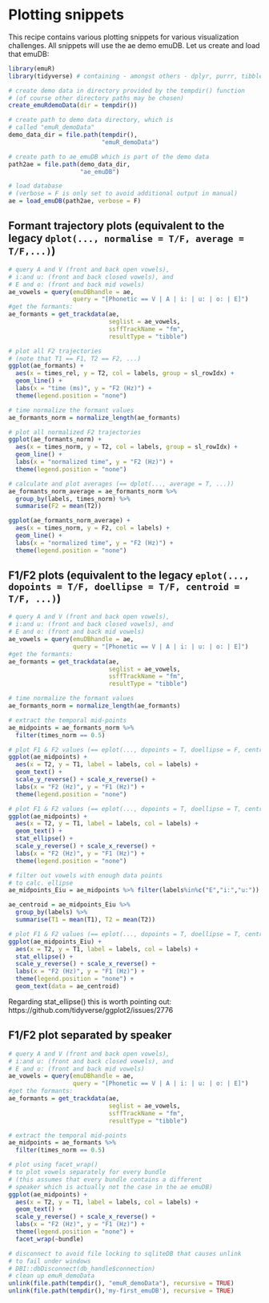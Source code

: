 # Plotting snippets {#recipe:plottingSnippets}

This recipe contains various plotting snippets for various visualization challenges. All snippets will use the ae demo emuDB. Let us create and load that emuDB:

```r
library(emuR)
library(tidyverse) # containing - amongst others - dplyr, purrr, tibble, and ggplot2

# create demo data in directory provided by the tempdir() function
# (of course other directory paths may be chosen)
create_emuRdemoData(dir = tempdir())

# create path to demo data directory, which is
# called "emuR_demoData"
demo_data_dir = file.path(tempdir(), 
                          "emuR_demoData")

# create path to ae_emuDB which is part of the demo data
path2ae = file.path(demo_data_dir, 
                    "ae_emuDB")

# load database
# (verbose = F is only set to avoid additional output in manual)
ae = load_emuDB(path2ae, verbose = F)
```


## Formant trajectory plots (equivalent to the legacy `dplot(..., normalise = T/F, average = T/F,...)`)

```r
# query A and V (front and back open vowels),
# i:and u: (front and back closed vowels), and
# E and o: (front and back mid vowels)
ae_vowels = query(emuDBhandle = ae,
                  query = "[Phonetic == V | A | i: | u: | o: | E]")
#get the formants:
ae_formants = get_trackdata(ae, 
                            seglist = ae_vowels,
                            ssffTrackName = "fm",
                            resultType = "tibble")

# plot all F2 trajectories
# (note that T1 == F1, T2 == F2, ...)
ggplot(ae_formants) +
  aes(x = times_rel, y = T2, col = labels, group = sl_rowIdx) +
  geom_line() +
  labs(x = "time (ms)", y = "F2 (Hz)") +
  theme(legend.position = "none")

```

```r
# time normalize the formant values
ae_formants_norm = normalize_length(ae_formants)

# plot all normalized F2 trajectories
ggplot(ae_formants_norm) +
  aes(x = times_norm, y = T2, col = labels, group = sl_rowIdx) +
  geom_line() +
  labs(x = "normalized time", y = "F2 (Hz)") +
  theme(legend.position = "none")
```

```r
# calculate and plot averages (== dplot(..., average = T, ...))
ae_formants_norm_average = ae_formants_norm %>% 
  group_by(labels, times_norm) %>%
  summarise(F2 = mean(T2))

ggplot(ae_formants_norm_average) +
  aes(x = times_norm, y = F2, col = labels) +
  geom_line() +
  labs(x = "normalized time", y = "F2 (Hz)") +
  theme(legend.position = "none")
```

## F1/F2 plots (equivalent to the legacy `eplot(..., dopoints = T/F, doellipse = T/F, centroid = T/F, ...)`)

```r
# query A and V (front and back open vowels),
# i:and u: (front and back closed vowels), and
# E and o: (front and back mid vowels)
ae_vowels = query(emuDBhandle = ae,
                  query = "[Phonetic == V | A | i: | u: | o: | E]")
#get the formants:
ae_formants = get_trackdata(ae, 
                            seglist = ae_vowels,
                            ssffTrackName = "fm",
                            resultType = "tibble")

# time normalize the formant values
ae_formants_norm = normalize_length(ae_formants)

# extract the temporal mid-points
ae_midpoints = ae_formants_norm %>% 
  filter(times_norm == 0.5)

# plot F1 & F2 values (== eplot(..., dopoints = T, doellipse = F, centroid = F, ...))
ggplot(ae_midpoints) +
  aes(x = T2, y = T1, label = labels, col = labels) +
  geom_text() +
  scale_y_reverse() + scale_x_reverse() + 
  labs(x = "F2 (Hz)", y = "F1 (Hz)") +
  theme(legend.position = "none")

```

```r
# plot F1 & F2 values (== eplot(..., dopoints = T, doellipse = T, centroid = F, ...))
ggplot(ae_midpoints) +
  aes(x = T2, y = T1, label = labels, col = labels) +
  geom_text() +
  stat_ellipse() +
  scale_y_reverse() + scale_x_reverse() + 
  labs(x = "F2 (Hz)", y = "F1 (Hz)") +
  theme(legend.position = "none")

```

```r
# filter out vowels with enough data points 
# to calc. ellipse
ae_midpoints_Eiu = ae_midpoints %>% filter(labels%in%c("E","i:","u:"))

ae_centroid = ae_midpoints_Eiu %>%
  group_by(labels) %>%
  summarise(T1 = mean(T1), T2 = mean(T2))

# plot F1 & F2 values (== eplot(..., dopoints = T, doellipse = T, centroid = T, ...))
ggplot(ae_midpoints_Eiu) +
  aes(x = T2, y = T1, label = labels, col = labels) +
  stat_ellipse() +
  scale_y_reverse() + scale_x_reverse() + 
  labs(x = "F2 (Hz)", y = "F1 (Hz)") +
  theme(legend.position = "none") +
  geom_text(data = ae_centroid)

```

Regarding stat_ellipse() this is worth pointing out: https://github.com/tidyverse/ggplot2/issues/2776

## F1/F2 plot separated by speaker

```r
# query A and V (front and back open vowels),
# i:and u: (front and back closed vowels), and
# E and o: (front and back mid vowels)
ae_vowels = query(emuDBhandle = ae,
                  query = "[Phonetic == V | A | i: | u: | o: | E]")
#get the formants:
ae_formants = get_trackdata(ae, 
                            seglist = ae_vowels,
                            ssffTrackName = "fm",
                            resultType = "tibble")

# extract the temporal mid-points
ae_midpoints = ae_formants %>% 
  filter(times_norm == 0.5)

# plot using facet_wrap()
# to plot vowels separately for every bundle 
# (this assumes that every bundle contains a different
# speaker which is actually not the case in the ae emuDB)
ggplot(ae_midpoints) +
  aes(x = T2, y = T1, label = labels, col = labels) +
  geom_text() +
  scale_y_reverse() + scale_x_reverse() + 
  labs(x = "F2 (Hz)", y = "F1 (Hz)") +
  theme(legend.position = "none") + 
  facet_wrap(~bundle) 
```






```r
# disconnect to avoid file locking to sqliteDB that causes unlink
# to fail under windows
# DBI::dbDisconnect(db_handle$connection)
# clean up emuR_demoData
unlink(file.path(tempdir(), "emuR_demoData"), recursive = TRUE)
unlink(file.path(tempdir(),'my-first_emuDB'), recursive = TRUE)
```
